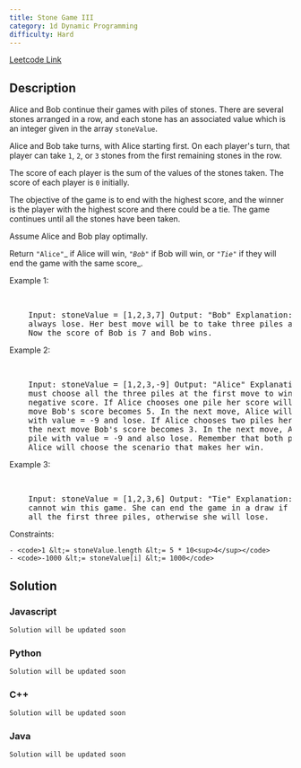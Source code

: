 ```yaml
---
title: Stone Game III
category: 1d Dynamic Programming
difficulty: Hard
---
```


<Callout>

[Leetcode Link](https://leetcode.com/problems/stone-game-iii)

</Callout>

## Description

Alice and Bob continue their games with piles of stones. There are several stones arranged in a row, and each stone has an associated value which is an integer given in the array <code>stoneValue</code>.

Alice and Bob take turns, with Alice starting first. On each player&#39;s turn, that player can take <code>1</code>, <code>2</code>, or <code>3</code> stones from the first remaining stones in the row.

The score of each player is the sum of the values of the stones taken. The score of each player is <code>0</code> initially.

The objective of the game is to end with the highest score, and the winner is the player with the highest score and there could be a tie. The game continues until all the stones have been taken.

Assume Alice and Bob play optimally.

Return <code>&quot;Alice&quot;</code>_ if Alice will win, _<code>&quot;Bob&quot;</code>_ if Bob will win, or _<code>&quot;Tie&quot;</code>_ if they will end the game with the same score_.

Example 1:

<br />
<pre className="overflow-x-auto">
	Input: stoneValue = [1,2,3,7] Output: &quot;Bob&quot; Explanation: Alice will
	always lose. Her best move will be to take three piles and the score become 6.
	Now the score of Bob is 7 and Bob wins.
</pre>

Example 2:

<br />
<pre className="overflow-x-auto">
	Input: stoneValue = [1,2,3,-9] Output: &quot;Alice&quot; Explanation: Alice
	must choose all the three piles at the first move to win and leave Bob with
	negative score. If Alice chooses one pile her score will be 1 and the next
	move Bob&#39;s score becomes 5. In the next move, Alice will take the pile
	with value = -9 and lose. If Alice chooses two piles her score will be 3 and
	the next move Bob&#39;s score becomes 3. In the next move, Alice will take the
	pile with value = -9 and also lose. Remember that both play optimally so here
	Alice will choose the scenario that makes her win.
</pre>

Example 3:

<br />
<pre className="overflow-x-auto">
	Input: stoneValue = [1,2,3,6] Output: &quot;Tie&quot; Explanation: Alice
	cannot win this game. She can end the game in a draw if she decided to choose
	all the first three piles, otherwise she will lose.
</pre>

Constraints:

    - <code>1 &lt;= stoneValue.length &lt;= 5 * 10<sup>4</sup></code>
    - <code>-1000 &lt;= stoneValue[i] &lt;= 1000</code>

## Solution

### Javascript

```javascript
Solution will be updated soon
```

### Python

```python
Solution will be updated soon
```

### C++

```cpp
Solution will be updated soon
```

### Java

```java
Solution will be updated soon
```
